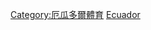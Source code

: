 {{Catnav|頁面分類|各種主題的頁面分類|按國家分類|各國體育|各國足球}}
{{Catnav|頁面分類|各種主題的頁面分類|按國家分類|各國體育|厄瓜多爾體育}}
{{Catnav|頁面分類|...|球類運動|足球|各國足球}}
{{Catnav|頁面分類|...|体育|各國體育|各國足球}}
{{Commons category|Association football in Ecuador}}

[[Category:厄瓜多爾體育|Category:厄瓜多爾體育]]
[[Category:南美洲各国足球|Ecuador]]
